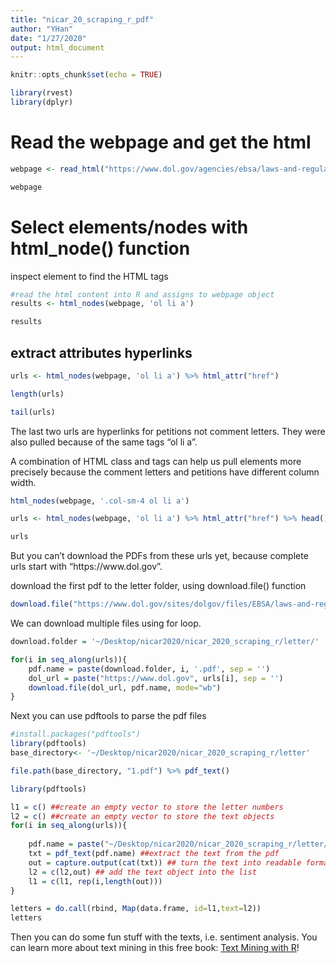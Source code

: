 ```yaml
---
title: "nicar_20_scraping_r_pdf"
author: "YHan"
date: "1/27/2020"
output: html_document
---
```


```r
knitr::opts_chunk$set(echo = TRUE)
```

```r
library(rvest)
library(dplyr)
```

# Read the webpage and get the html
```r
webpage <- read_html("https://www.dol.gov/agencies/ebsa/laws-and-regulations/rules-and-regulations/public-comments/1210-AB85")

webpage
```


# Select elements/nodes with html_node() function

inspect element to find the HTML tags
```r
#read the html content into R and assigns to webpage object
results <- html_nodes(webpage, 'ol li a')

results
```

## extract attributes hyperlinks
```r
urls <- html_nodes(webpage, 'ol li a') %>% html_attr("href")

length(urls)

tail(urls)
```

The last two urls are hyperlinks for petitions not comment letters. They were also pulled because of the same tags "ol li a".

A combination of HTML class and tags can help us pull elements more precisely because the comment letters and petitions have different column width.

```r
html_nodes(webpage, '.col-sm-4 ol li a')

urls <- html_nodes(webpage, 'ol li a') %>% html_attr("href") %>% head() #just scraping the first six for demonstration purpose
```

```r
urls
```

But you can't download the PDFs from these urls yet, because complete urls start with "https://www.dol.gov".

download the first pdf to the letter folder, using download.file() function
```r
download.file("https://www.dol.gov/sites/dolgov/files/EBSA/laws-and-regulations/rules-and-regulations/public-comments/1210-AB85/00001.pdf", "~/Desktop/nicar2020/nicar_2020_scraping_r/letter/1.pdf", mode="wb")
```

We can download multiple files using for loop.
```r

download.folder = '~/Desktop/nicar2020/nicar_2020_scraping_r/letter/'

for(i in seq_along(urls)){
    pdf.name = paste(download.folder, i, '.pdf', sep = '')
    dol_url = paste("https://www.dol.gov", urls[i], sep = '')
    download.file(dol_url, pdf.name, mode="wb")
}
```

Next you can use pdftools to parse the pdf files
```r
#install.packages("pdftools")
library(pdftools)
base_directory<- '~/Desktop/nicar2020/nicar_2020_scraping_r/letter'

file.path(base_directory, "1.pdf") %>% pdf_text()

```

```r
library(pdftools)

l1 = c() ##create an empty vector to store the letter numbers
l2 = c() ##create an empty vector to store the text objects
for(i in seq_along(urls)){
    
    pdf.name = paste("~/Desktop/nicar2020/nicar_2020_scraping_r/letter/", i, '.pdf', sep = '') ##file name of the pdf to be extracted
    txt = pdf_text(pdf.name) ##extract the text from the pdf
    out = capture.output(cat(txt)) ## turn the text into readable format
    l2 = c(l2,out) ## add the text object into the list
    l1 = c(l1, rep(i,length(out)))
}

letters = do.call(rbind, Map(data.frame, id=l1,text=l2))
letters
```

Then you can do some fun stuff with the texts, i.e. sentiment analysis. You can learn more about text mining in this free book: [Text Mining with R](https://www.tidytextmining.com/)!



